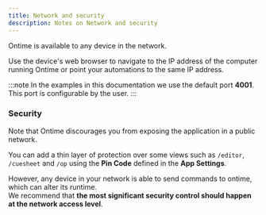 ```yaml
---
title: Network and security
description: Notes on Network and security
---
```


Ontime is available to any device in the network.

Use the device's web browser to navigate to the IP address of the computer running Ontime or point your automations to the same IP address.

:::note
In the examples in this documentation we use the default port **4001**. \
This port is configurable by the user.
:::

### Security
Note that Ontime discourages you from exposing the application in a public network. 

You can add a thin layer of protection over some views such as `/editor`, `/cuesheet` and `/op` using the **Pin Code** defined in the **App Settings**.

However, any device in your network is able to send commands to ontime, which can alter its runtime. \
We recommend that **the most significant security control should happen at the network access level**.
